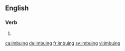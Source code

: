 ==English==

===Verb===
{{head|en|present participle}}

# {{present participle of|imbue|lang=en|nocat=1}}

[[ca:imbuing]]
[[de:imbuing]]
[[fr:imbuing]]
[[sv:imbuing]]
[[vi:imbuing]]